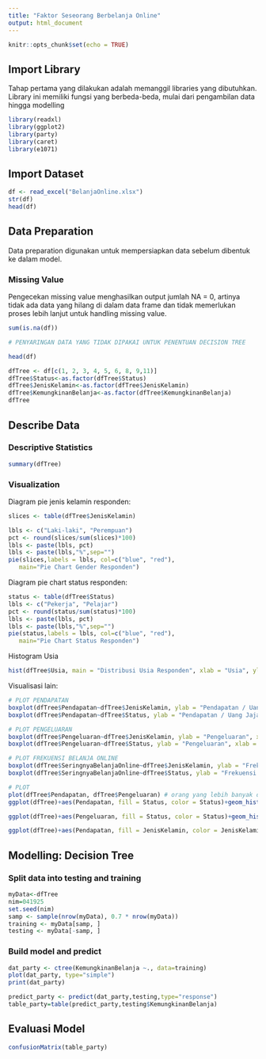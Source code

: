 ---
title: "Faktor Seseorang Berbelanja Online"
output: html_document
---

```{r setup, include=FALSE}
knitr::opts_chunk$set(echo = TRUE)
```

## Import Library
Tahap pertama yang dilakukan adalah memanggil libraries yang dibutuhkan. Library ini memiliki fungsi yang berbeda-beda, mulai dari pengambilan data hingga modelling

```{r}
library(readxl)
library(ggplot2)
library(party)
library(caret)
library(e1071)
```


## Import Dataset
```{r}
df <- read_excel("BelanjaOnline.xlsx")
str(df)
head(df)
```
## Data Preparation
Data preparation digunakan untuk mempersiapkan data sebelum dibentuk ke dalam model.

### Missing Value
Pengecekan missing value menghasilkan output jumlah NA = 0, artinya tidak ada data yang hilang di dalam data frame dan tidak memerlukan proses lebih lanjut untuk handling missing value.

```{r}
sum(is.na(df))
```

```{r}
# PENYARINGAN DATA YANG TIDAK DIPAKAI UNTUK PENENTUAN DECISION TREE

head(df)

dfTree <- df[c(1, 2, 3, 4, 5, 6, 8, 9,11)]
dfTree$Status<-as.factor(dfTree$Status)
dfTree$JenisKelamin<-as.factor(dfTree$JenisKelamin)
dfTree$KemungkinanBelanja<-as.factor(dfTree$KemungkinanBelanja)
dfTree
```

## Describe Data

### Descriptive Statistics
```{r}
summary(dfTree)

```

### Visualization

Diagram pie jenis kelamin responden:
```{r}
slices <- table(dfTree$JenisKelamin)

lbls <- c("Laki-laki", "Perempuan")
pct <- round(slices/sum(slices)*100)
lbls <- paste(lbls, pct) 
lbls <- paste(lbls,"%",sep="") 
pie(slices,labels = lbls, col=c("blue", "red"),
   main="Pie Chart Gender Responden")
```


Diagram pie chart status responden:
```{r}
status <- table(dfTree$Status)
lbls <- c("Pekerja", "Pelajar")
pct <- round(status/sum(status)*100)
lbls <- paste(lbls, pct) 
lbls <- paste(lbls,"%",sep="") 
pie(status,labels = lbls, col=c("blue", "red"),
   main="Pie Chart Status Responden")

```

Histogram Usia
```{r}
hist(dfTree$Usia, main = "Distribusi Usia Responden", xlab = "Usia", ylab="Frekuensi", xlim = c(15,40))

```

Visualisasi lain:
```{r}
# PLOT PENDAPATAN
boxplot(dfTree$Pendapatan~dfTree$JenisKelamin, ylab = "Pendapatan / Uang Jajan", xlab = "Jenis Kelamin")
boxplot(dfTree$Pendapatan~dfTree$Status, ylab = "Pendapatan / Uang Jajan", xlab = "Status")

# PLOT PENGELUARAN
boxplot(dfTree$Pengeluaran~dfTree$JenisKelamin, ylab = "Pengeluaran", xlab = "Jenis Kelamin")
boxplot(dfTree$Pengeluaran~dfTree$Status, ylab = "Pengeluaran", xlab = "Status")

# PLOT FREKUENSI BELANJA ONLINE
boxplot(dfTree$SeringnyaBelanjaOnline~dfTree$JenisKelamin, ylab = "Frekuensi Belanja Online", xlab = "Jenis Kelamin")
boxplot(dfTree$SeringnyaBelanjaOnline~dfTree$Status, ylab = "Frekuensi Belanja Online", xlab = "Status")

# PLOT
plot(dfTree$Pendapatan, dfTree$Pengeluaran) # orang yang lebih banyak duit cenderung lebih besar pengeluarannya jg
ggplot(dfTree)+aes(Pendapatan, fill = Status, color = Status)+geom_histogram(binwidth = 5000000)

ggplot(dfTree)+aes(Pengeluaran, fill = Status, color = Status)+geom_histogram(binwidth=5000000)

ggplot(dfTree)+aes(Pendapatan, fill = JenisKelamin, color = JenisKelamin)+geom_histogram(binwidth = 5000000)

```


## Modelling: Decision Tree

### Split data into testing and training
```{r}

myData<-dfTree
nim=041925
set.seed(nim)
samp <- sample(nrow(myData), 0.7 * nrow(myData))
training <- myData[samp, ]
testing <- myData[-samp, ]
```

### Build model and predict
```{r}
dat_party <- ctree(KemungkinanBelanja ~., data=training)
plot(dat_party, type="simple")
print(dat_party)

predict_party <- predict(dat_party,testing,type="response")
table_party=table(predict_party,testing$KemungkinanBelanja)
```

## Evaluasi Model
```{r}

confusionMatrix(table_party)

```

